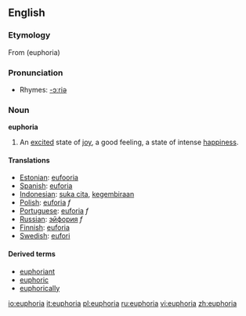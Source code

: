 == English ==
{{wikipedia}}
=== Etymology ===
From {{AGr.}} '''{{polytonic|[[εὐφορία]]}}''' (euphoria)

===Pronunciation===
*Rhymes: [[Rhymes:English:-ɔːriə|-ɔːriə]]

=== Noun ===
'''euphoria'''

# An [[excited]] state of [[joy]], a good feeling, a state of intense [[happiness]].

==== Translations ====
*[[Estonian]]: [[eufooria]]
*[[Spanish]]: [[euforia]]
*[[Indonesian]]: [[suka cita]], [[gembira|kegembiraan]]
*[[Polish]]: [[euforia]] ''f''
*[[Portuguese]]: [[euforia]] ''f''
*[[Russian]]: [[эйфория]] ''f''
*[[Finnish]]: [[euforia]]
*[[Swedish]]: [[eufori]]

==== Derived terms ====
* [[euphoriant]]
* [[euphoric]]
* [[euphorically]]

[[io:euphoria]]
[[it:euphoria]]
[[pl:euphoria]]
[[ru:euphoria]]
[[vi:euphoria]]
[[zh:euphoria]]